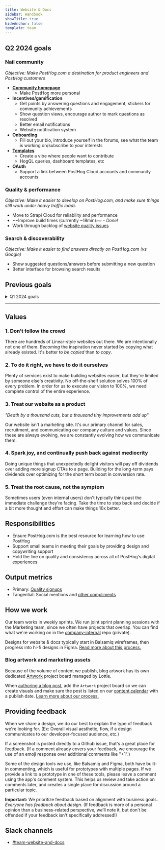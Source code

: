 ```yaml
---
title: Website & Docs
sidebar: Handbook
showTitle: true
hideAnchor: false
template: team
---
```


## Q2 2024 goals

### Nail community

_Objective: Make PostHog.com a destination for product engineers and PostHog customers_

- **[Community homepage](https://github.com/PostHog/posthog.com/issues/8177)**
  - Make PostHog more personal
- **Incentives/gamification**
  - Get points by answering questions and engagement, stickers for community achievements
  - Show question views, encourage author to mark questions as resolved
  - Better email notifications
  - Website notification system
- **Onboarding**
  - Fill out your bio, introduce yourself in the forums, see what the team is working on/subscribe to your interests
- **[Templates](https://github.com/PostHog/posthog.com/issues/8179)**
  - Create a vibe where people want to contribute
  - HogQL queries, dashboard templates, etc
- **OAuth**
  - Support a link between PostHog Cloud accounts and community accounts

### Quality & performance

_Objective: Make it easier to develop on PostHog.com, and make sure things still work under heavy traffic loads_

- Move to Strapi Cloud for reliability and performance
- ~~Improve build times (currently ~18min)~~ - _Done!_
- Work through backlog of [website quality issues](https://github.com/posthog/posthog.com/issues?q=is%3Aopen+is%3Aissue+label%3Aquality)

### Search & discoverability

_Objective: Make it easier to find answers directly on PostHog.com (vs Google)_

- Show suggested questions/answers before submitting a new question
- Better interface for browsing search results

## Previous goals

<details>
<summary>Q1 2024 goals</summary>

## Q1 2024 goals

**Make the website better**
- Make some performance enhancements - [technical SEO](https://github.com/PostHog/posthog.com/issues/6749) and making sure we have a good Lighthouse score
- Improve build times (currently ~18min)
- Better documentation of stuff we’re making, especially with Strapi
- Ship unified auth 
- ~Ship the new [merch store](/merch)~
- Get API docs up to the same standard as rest of the website (exact scope TBD)

**Get community to product-market fit**
- Build the missing features for /posts
- Make it less confusing and horrible to change things on the roadmap
- Make it easier for teams to self-manage
- James gets the wider community engaged with /posts and the roadmap and proves out our community model

**Continue to rove across product as we’re able**
- Better unification between website elements and in-app (eg: pricing tables, etc)

</details>

---

## Values

### 1. Don't follow the crowd

There are hundreds of Linear-style websites out there. We are intentionally not one of them. _Becoming_ the inspiration never started by copying what already existed. It's better to _be copied_ than _to copy_.

### 2. To do it right, we have to do it ourselves

Plenty of services exist to make building websites easier, but they're limited by someone else's creativity. No off-the-shelf solution solves 100% of every problem. In order for us to execute our vision to 100%, we need complete control of the entire experience.
  
### 3. Treat our website as a product

_"Death by a thousand cuts, but a thousand tiny improvements add up"_

Our website isn't a marketing site. It's our primary channel for sales, recruitment, and communicating our company culture and values. Since these are always evolving, we are constantly evolving how we communicate them.

### 4. Spark joy, and continually push back against mediocrity

Doing unique things that unexpectedly delight visitors will pay off dividends over adding more signup CTAs to a page. Building for the long-term pays dividends over optimizing for the short term boost in conversion rate.

### 5. Treat the root cause, not the symptom

Sometimes users (even internal users) don't typically think past the immediate challenge they're facing. Take the time to step back and decide if a bit more thought and effort can make things 10x better.

## Responsibilities

- Ensure PostHog.com is the best resource for learning how to use PostHog
- Support small teams in meeting their goals by providing design and copywriting support
- Hold the line on quality and consistency across all of PostHog's digital experiences

## Output metrics

- Primary: [Quality signups](https://app.posthog.com/insights/ujGv0WqI?events=%5B%5D&actions=%5B%7B%22id%22%3A%2212308%22%2C%22math%22%3A%22dau%22%2C%22name%22%3A%22High%20quality%20sign%20ups%22%2C%22type%22%3A%22actions%22%2C%22order%22%3A0%7D%5D&display=ActionsLineGraph&insight=TRENDS&interval=week&date_from=-90d&new_entity=%5B%5D&properties=%5B%7B%22key%22%3A%22is_organization_first_user%22%2C%22type%22%3A%22event%22%2C%22value%22%3A%5B%22true%22%5D%2C%22operator%22%3A%22exact%22%7D%2C%7B%22key%22%3A%22hubspot_score%22%2C%22type%22%3A%22person%22%2C%22value%22%3A%2270%22%2C%22operator%22%3A%22gt%22%7D%5D&breakdown_type&filter_test_accounts=true#fromDashboard=20464)
- Tangential: Social mentions and [other compliments](/blog/ceo-diary-4)

## How we work

Our team works in weekly sprints. We run joint sprint planning sessions with the Marketing team, since we often have projects that overlap. You can find what we're working on in the [company-internal](https://github.com/PostHog/company-internal/issues?q=is%3Aissue+is%3Aopen+%5BSPRINT%5D+Marketing+%2B+Website+%26+Docs%3A) repo (private).

Designs for website & docs typically start in Balsamiq wireframes, then progress into hi-fi designs in Figma. [Read more about this process.](/handbook/design/designing-posthog-website)

### Blog artwork and marketing assets

Because of the volume of content we publish, blog artwork has its own dedicated [Artwork](https://github.com/orgs/PostHog/projects/14) project board managed by Lottie.

When [authoring a blog post](/handbook/growth/marketing/blog), add the `Artwork` project board so we can create visuals and make sure the post is listed on our [content calendar](https://docs.google.com/spreadsheets/d/1-6QYxi46d5y88BQ8vdGWmgrFZBbCMs1CAIc5JGLuf4Y/edit) with a publish date. [Learn more about our process.](/handbook/growth/marketing/exporting-blog-post-image)

## **Providing feedback**

When we share a design, we do our best to explain the type of feedback we're looking for. (Ex: Overall visual aesthetic, flow, if a design communicates to our developer-focused audience, etc.)

If a screenshot is posted directly to a Github issue, that's a great place for feedback. (If a comment already covers your feedback, we encourage the use of an emoji response over additional comments like "+1".)

Some of the design tools we use, like Balsamiq and Figma, both have built-in commenting, which is useful for prototypes with multiple pages. If we provide a link to a prototype in one of these tools, please leave a comment using the app's comment system. This helps us review and take action on comments later, and creates a single place for discussion around a particular topic.

**Important:** We prioritize feedback based on alignment with business goals. _Everyone has feedback about design._ (If feedback is more of a personal opinion than a business-related perspective, we’ll note it, but don't be offended if your feedback isn't specifically addressed!)

## Slack channels

- [#team-website-and-docs](https://posthog.slack.com/archives/C01V9AT7DK4)
